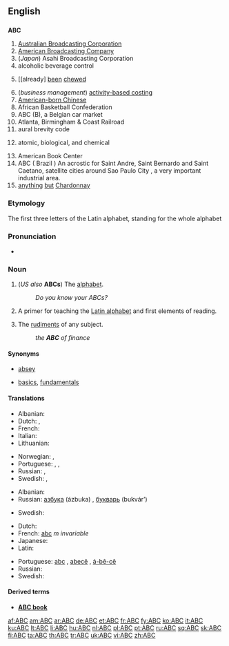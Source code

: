 {{also|abc}}
==English==

==={{initialism}}===
'''ABC'''

# [[wikipedia:Australian_Broadcasting_Corporation|Australian Broadcasting Corporation]]
# [[wikipedia:American_Broadcasting_Company|American Broadcasting Company]]
# (''Japan'') Asahi Broadcasting Corporation
# alcoholic beverage control
# {{context|of chewing gum}} [[already] [[been]] [[chew]]ed
# (''business management'') [[w:Activity-based costing|activity-based costing]]
# [[w:American-born Chinese|American-born Chinese]]
# African Basketball Confederation
# ABC (B), a Belgian car market
# Atlanta, Birmingham & Coast Railroad
# aural brevity code
# {{Military}} atomic, biological, and chemical
# American Book Center
# ABC ( Brazil ) An acrostic for Saint Andre, Saint Bernardo and Saint Caetano, satellite cities around Sao Paulo City , a very important industrial area.
# [[anything]] [[but]] [[Chardonnay]]

===Etymology===
The first three letters of the Latin alphabet, standing for the whole alphabet

===Pronunciation===
* {{audio|en-us-ABC.ogg|Audio (US)}}

===Noun===
{{en-noun}}

# (''US also'' '''ABCs''') {{uncountable}} The [[alphabet]].
#: ''Do you know your ABCs?''
# {{obsolete}} A primer for teaching the [[Latin alphabet]] and first elements of reading.
# The [[rudiment]]s of any subject.
#: ''the '''ABC''' of finance''

====Synonyms====
* {{sense|alphabet}} [[absey]]
* {{sense|rudiments}} [[basic]]s, [[fundamental]]s

====Translations====
{{trans-top|alphabet}}
* Albanian: {{t+|sq|alfabet|xs=Albanian}}
* Dutch: {{t+|nl|ABC|n}}, {{t+|nl|alfabet|n}}
* French: {{t+|fr|alphabet|m}}
* Italian: {{t+|it|alfabeto|m}}
* Lithuanian: {{t+|lt|alphabet|m|xs=Lithuanian}}
{{trans-mid}}
* Norwegian: {{t+|no|abc}}, {{t+|no|alfabet|n}}
* Portuguese: {{t-|pt|abc|m}}, {{t+|pt|abecê|m}}, {{t+|pt|á-bê-cê|m}}
* Russian: {{t+|ru|алфавит|m|tr=alfavít}}, {{t+|ru|азбука|f|tr=ázbuka}}
* Swedish: {{t-|sv|ABC|n}}, {{t+|sv|alfabet|n}}
{{trans-bottom}}

{{trans-top|obsolete: primer for learning the alphabet}}
* Albanian: {{t+|sq|abetare|xs=Albanian}}
* Russian: [[азбука]] (ázbuka) {{f}}, [[букварь]] (bukvár’) {{m}}
{{trans-mid}}
* Swedish: {{t+|sv|abc-bok|c}}
{{trans-bottom}}

{{trans-top|rudiments}}
* Dutch: {{t+|nl|ABC|n}}
* French: [[abc]] ''m invariable''
* Japanese: {{t+|ja|いろは|tr=iroha}}
* Latin: {{t-|la|abecedaria|f}}
{{trans-mid}}
* Portuguese: [[abc]] {{m}}, [[abecê]] {{m}}, [[á-bê-cê]] {{m}}
* Russian: {{t+|ru|азбука|f|tr=ázbuka}}
* Swedish: {{t+|sv|abc|n}}
{{trans-bottom}}

====Derived terms====
* '''[[ABC book]]'''<!-- a primer. Shakespeare, ''King John, I-i'', as an "absey" book-->

{{anagrams:en/abc}}
[[af:ABC]]
[[am:ABC]]
[[ar:ABC]]
[[de:ABC]]
[[et:ABC]]
[[fr:ABC]]
[[fy:ABC]]
[[ko:ABC]]
[[it:ABC]]
[[ku:ABC]]
[[lt:ABC]]
[[li:ABC]]
[[hu:ABC]]
[[nl:ABC]]
[[pl:ABC]]
[[pt:ABC]]
[[ru:ABC]]
[[sq:ABC]]
[[sk:ABC]]
[[fi:ABC]]
[[ta:ABC]]
[[th:ABC]]
[[tr:ABC]]
[[uk:ABC]]
[[vi:ABC]]
[[zh:ABC]]
